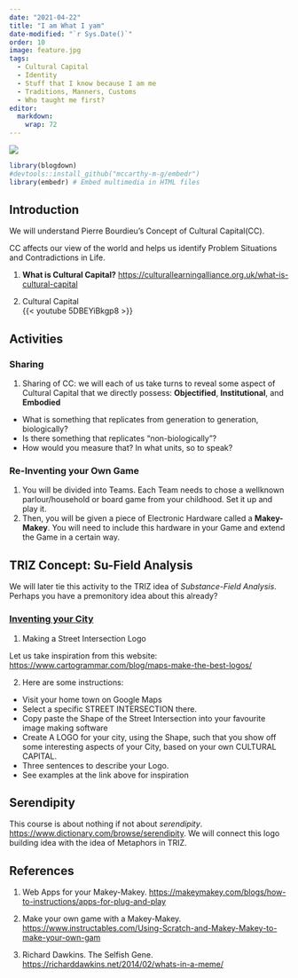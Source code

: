 ```yaml
---
date: "2021-04-22"
title: "I am What I yam"
date-modified: "`r Sys.Date()`"
order: 10
image: feature.jpg
tags:
  - Cultural Capital
  - Identity
  - Stuff that I know because I am me
  - Traditions, Manners, Customs
  - Who taught me first?
editor: 
  markdown: 
    wrap: 72
---
```


![](feature.jpg)

```r
library(blogdown)
#devtools::install_github("mccarthy-m-g/embedr")
library(embedr) # Embed multimedia in HTML files
```



## Introduction

We will understand Pierre Bourdieu's Concept of Cultural Capital(CC).

CC affects our view of the world and helps us identify Problem
Situations and Contradictions in Life.

1.  **What is Cultural Capital?**
    <https://culturallearningalliance.org.uk/what-is-cultural-capital>

2.  Cultural Capital <br> {{< youtube 5DBEYiBkgp8 >}}

## Activities

### Sharing

1.  Sharing of CC: we will each of us take turns to reveal some aspect
    of Cultural Capital that we directly possess: **Objectified**,
    **Institutional**, and **Embodied**

-   What is something that replicates from generation to generation,
    biologically?
-   Is there something that replicates "non-biologically"?
-   How would you measure that? In what units, so to speak?

### Re-Inventing your Own Game

1.  You will be divided into Teams. Each Team needs to chose a wellknown
    parlour/household or board game from your childhood. Set it up and
    play it.
2.  Then, you will be given a piece of Electronic Hardware called a
    **Makey-Makey**. You will need to include this hardware in your Game
    and extend the Game in a certain way.

::: callout-note
## TRIZ Concept: Su-Field Analysis

We will later tie this activity to the TRIZ idea of *Substance-Field
Analysis*. Perhaps you have a premonitory idea about this already?
:::

### <u>[Inventing your City](https://youtu.be/JW1kfoXtxzY)</u>

1.  Making a Street Intersection Logo

Let us take inspiration from this website:
<https://www.cartogrammar.com/blog/maps-make-the-best-logos/>

2.  Here are some instructions:\

-   Visit your home town on Google Maps
-   Select a specific STREET INTERSECTION there.
-   Copy paste the Shape of the Street Intersection into your favourite
    image making software
-   Create A LOGO for your city, using the Shape, such that you show off
    some interesting aspects of your City, based on your own CULTURAL
    CAPITAL.
-   Three sentences to describe your Logo.
-   See examples at the link above for inspiration

::: callout-note
## Serendipity

This course is about nothing if not about *serendipity*.
<https://www.dictionary.com/browse/serendipity>. We will connect this
logo building idea with the idea of Metaphors in TRIZ.
:::

## References

1.  Web Apps for your Makey-Makey.
    <https://makeymakey.com/blogs/how-to-instructions/apps-for-plug-and-play>

2.  Make your own game with a Makey-Makey.
    <https://www.instructables.com/Using-Scratch-and-Makey-Makey-to-make-your-own-gam>

3.  Richard Dawkins. The Selfish Gene.
    <https://richarddawkins.net/2014/02/whats-in-a-meme/>
